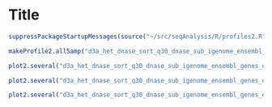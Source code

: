 Title
========================================================
```r
suppressPackageStartupMessages(source("~/src/seqAnalysis/R/profiles2.R"))
```


```r

makeProfile2.allSamp("d3a_het_dnase_sort_q30_dnase_sub_igenome_ensembl_genes_extend5kb_nosex.bed_W25F200_both_chr", data_type="rpkm/mean", rm.outliers=0.01)

```

```r
plot2.several("d3a_het_dnase_sort_q30_dnase_sub_igenome_ensembl_genes_extend5kb_nosex.bed_W25F200_both_chr", "cells_hmc", data_type="rpkm/mean", group2="trim0.01", cols=col3, y.vals=c(.2, 1), range=c(101, 300), lab="DNase HS")
```

```r
plot2.several("d3a_het_dnase_sort_q30_dnase_sub_igenome_ensembl_genes_extend5kb_nosex.bed_W25F200_both_chr", "cells_mc", data_type="rpkm/mean", group2="trim0.01", cols=col3, y.vals=c(0, .5), range=c(101, 300), lab="DNase HS")
```

```r
plot2.several("d3a_het_dnase_sort_q30_dnase_sub_igenome_ensembl_genes_extend5kb_nosex.bed_W25F200_both_chr", "cells_nuc", data_type="rpkm/mean", group2="trim0.01", cols=col3, range=c(101, 300), y.vals=c(.25, .5) , lab="DNase HS")
```
